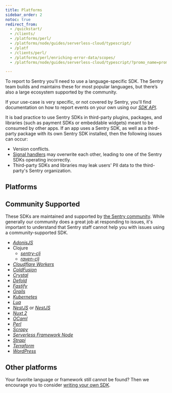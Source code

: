 ```yaml
---
title: Platforms
sidebar_order: 2
notoc: true
redirect_from:
  - /quickstart/
  - /clients/
  - /platforms/perl/
  - /platforms/node/guides/serverless-cloud/typescript/
  - /platf
  - /clients/perl/
  - /platforms/perl/enriching-error-data/scopes/
  - /platforms/node/guides/serverless-cloud/typescript/?promo_name=promo-panel&utm_source=bestasotools&utm_var=hp-take-over

---
```



To report to Sentry you’ll need to use a language-specific SDK. The Sentry team builds and maintains these for most popular languages, but there’s also a large ecosystem supported by the community.

If your use-case is very specific, or not covered by Sentry, you'll find documentation on how to report events on your own using our [_SDK API_](https://develop.sentry.dev/sdk/overview/).

<Note>

It is bad practice to use Sentry SDKs in third-party plugins, packages, and libraries (such as payment SDKs or embeddable widgets) meant to be consumed by other apps. If an app uses a Sentry SDK, as well as a third-party package with its own Sentry SDK installed, then the following issues can occur:

- Version conflicts.
- [Signal handlers](https://en.wikipedia.org/wiki/C_signal_handling) may overwrite each other, leading to one of the Sentry SDKs operating incorrectly.
- Third-party SDKs and libraries may leak users' PII data to the third-party's Sentry organization.

</Note>

## Platforms

<PlatformGrid />

## Community Supported

These SDKs are maintained and supported by [the Sentry community](https://open.sentry.io/). While generally our community does a great job at responding to issues, it's important to understand that Sentry staff cannot help you with issues using a community-supported SDK.

- [_AdonisJS_](https://github.com/Perafan18/adonis-sentry)
- Clojure
  - [_sentry-clj_](https://github.com/getsentry/sentry-clj)
  - [_raven-clj_](https://github.com/sethtrain/raven-clj#alternatives)
- [_Cloudflare Workers_](https://github.com/robertcepa/toucan-js)
- [_ColdFusion_](https://github.com/coldbox-modules/sentry)
- [_Crystal_](https://github.com/Sija/raven.cr)
- [_Defold_](https://github.com/indiesoftby/defold-sentinel)
- [_Fastify_](https://github.com/zentered/fastify-sentry)
- [_Grails_](https://github.com/agorapulse/grails-sentry)
- [_Kubernetes_](https://github.com/alekitto/sentry-kubernetes)
- [_Lua_](https://github.com/cloudflare/raven-lua)
- [_NestJS_](https://github.com/ntegral/nestjs-sentry) or [_NestJS_](https://github.com/mentos1386/nest-raven)
- [_Nuxt 2_](https://github.com/nuxt-community/sentry-module)
- [_OCaml_](https://github.com/brendanlong/sentry-ocaml)
- [_Perl_](https://github.com/getsentry/perl-raven)
- [_Scrapy_](https://github.com/llonchj/scrapy-sentry)
- [_Serverless Framework Node_](https://github.com/arabold/serverless-sentry-plugin)
- [_Strapi_](https://github.com/strapi/strapi/tree/master/packages/plugins/sentry)
- [_Terraform_](https://github.com/jianyuan/terraform-provider-sentry)
- [_WordPress_](https://github.com/stayallive/wp-sentry)

## Other platforms

Your favorite language or framework still cannot be found? Then we encourage you to consider [writing your own SDK](https://develop.sentry.dev/sdk/).
